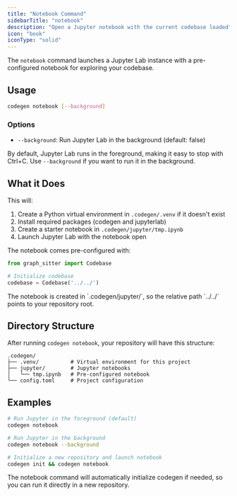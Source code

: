 ```yaml
---
title: "Notebook Command"
sidebarTitle: "notebook"
description: "Open a Jupyter notebook with the current codebase loaded"
icon: "book"
iconType: "solid"
---
```


The `notebook` command launches a Jupyter Lab instance with a pre-configured notebook for exploring your codebase.

## Usage

```bash
codegen notebook [--background]
```

### Options

- `--background`: Run Jupyter Lab in the background (default: false)

By default, Jupyter Lab runs in the foreground, making it easy to stop with Ctrl+C. Use `--background` if you want to run it in the background.

## What it Does

This will:

1. Create a Python virtual environment in `.codegen/.venv` if it doesn't exist
2. Install required packages (codegen and jupyterlab)
3. Create a starter notebook in `.codegen/jupyter/tmp.ipynb`
4. Launch Jupyter Lab with the notebook open

The notebook comes pre-configured with:

```python
from graph_sitter import Codebase

# Initialize codebase
codebase = Codebase('../../')
```

<Note>
  The notebook is created in `.codegen/jupyter/`, so the relative path `../../`
  points to your repository root.
</Note>

## Directory Structure

After running `codegen notebook`, your repository will have this structure:

```
.codegen/
├── .venv/          # Virtual environment for this project
├── jupyter/        # Jupyter notebooks
│   └── tmp.ipynb   # Pre-configured notebook
└── config.toml     # Project configuration
```

## Examples

```bash
# Run Jupyter in the foreground (default)
codegen notebook

# Run Jupyter in the background
codegen notebook --background

# Initialize a new repository and launch notebook
codegen init && codegen notebook
```

<Tip>
  The notebook command will automatically initialize codegen if needed, so you
  can run it directly in a new repository.
</Tip>
